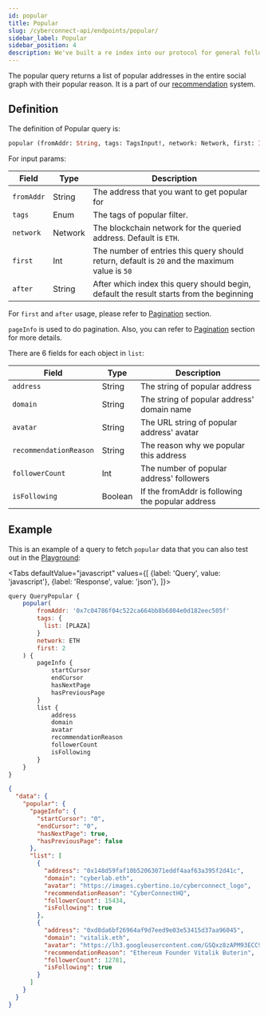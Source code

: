```yaml
---
id: popular
title: Popular
slug: /cyberconnect-api/endpoints/popular/
sidebar_label: Popular
sidebar_position: 4
description: We've built a re index into our protocol for general follow suggestions.
---
```


The popular query returns a list of popular addresses in the entire social graph with their popular reason. It is a part of our [recommendation](/concepts/recommend/) system.

## Definition

The definition of Popular query is:

```graphql
popular (fromAddr: String, tags: TagsInput!, network: Network, first: Int, after: String) PopularPage!
```

For input params:

| Field      | Type    | Description                                                                                   |
| ---------- | ------- | --------------------------------------------------------------------------------------------- |
| `fromAddr` | String  | The address that you want to get popular for                                                  |
| `tags`     | Enum    | The tags of popular filter.                                                                   |
| `network`  | Network | The blockchain network for the queried address. Default is `ETH`.                             |
| `first`    | Int     | The number of entries this query should return, default is `20` and the maximum value is `50` |
| `after`    | String  | After which index this query should begin, default the result starts from the beginning       |

For `first` and `after` usage, please refer to [Pagination](/resources/terminology/pagination/) section.

`pageInfo` is used to do pagination. Also, you can refer to [Pagination](/resources/terminology/pagination/) section for more details.

There are 6 fields for each object in `list`:

| Field                  | Type    | Description                                      |
| ---------------------- | ------- | ------------------------------------------------ |
| `address`              | String  | The string of popular address                    |
| `domain`               | String  | The string of popular address' domain name       |
| `avatar`               | String  | The URL string of popular address' avatar        |
| `recommendationReason` | String  | The reason why we popular this address           |
| `followerCount`        | Int     | The number of popular address' followers         |
| `isFollowing`          | Boolean | If the fromAddr is following the popular address |

## Example

This is an example of a query to fetch `popular` data that you can also test out in the [Playground](/cyberconnect-api/playground/):


<Tabs
    defaultValue="javascript"
    values={[
        {label: 'Query', value: 'javascript'},
        {label: 'Response', value: 'json'},
    ]}>
<TabItem value="javascript">

```javascript
query QueryPopular {
    popular(
        fromAddr: '0x7c04786f04c522ca664bb8b6804e0d182eec505f'
        tags: {
          list: [PLAZA]
        }
        network: ETH
        first: 2
    ) {
        pageInfo {
            startCursor
            endCursor
            hasNextPage
            hasPreviousPage
        }
        list {
            address
            domain
            avatar
            recommendationReason
            followerCount
            isFollowing
        }
    }
}
```

</TabItem>
<TabItem value="json">

```json
{
  "data": {
    "popular": {
      "pageInfo": {
        "startCursor": "0",
        "endCursor": "0",
        "hasNextPage": true,
        "hasPreviousPage": false
      },
      "list": [
        {
          "address": "0x148d59faf10b52063071eddf4aaf63a395f2d41c",
          "domain": "cyberlab.eth",
          "avatar": "https://images.cybertino.io/cyberconnect_logo",
          "recommendationReason": "CyberConnectHQ",
          "followerCount": 15434,
          "isFollowing": true
        },
        {
          "address": "0xd8da6bf26964af9d7eed9e03e53415d37aa96045",
          "domain": "vitalik.eth",
          "avatar": "https://lh3.googleusercontent.com/GSQxz8zAPM93ECC9DKknywfFp0JALYzSsixun1eaKDn56_Or1omalzZ9KgzmWi0uZBCSd5XJ7jMnOxsUCR7ZpHPgzjelSiB-TayaA8E=s128",
          "recommendationReason": "Ethereum Founder Vitalik Buterin",
          "followerCount": 12781,
          "isFollowing": true
        }
      ]
    }
  }
}
```

</TabItem>
</Tabs>

